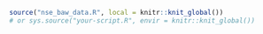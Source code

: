 ```r
source("nse_baw_data.R", local = knitr::knit_global())
# or sys.source("your-script.R", envir = knitr::knit_global())
```